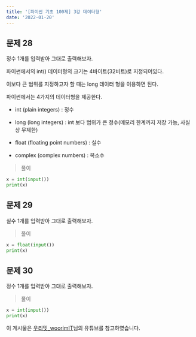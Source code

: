 ```yaml
---
title: '[파이썬 기초 100제] 3강 데이터형'
date: '2022-01-20'
---
```


## 문제 28

정수 1개를 입력받아 그대로 출력해보자.

<Toggle open summary="파이썬에서 제공하는 데이터형">

파이썬에서의 int() 데이터형의 크기는 4바이트(32비트)로 지정되어있다.

이보다 큰 범위를 지정하고자 할 때는 long 데이터 형을 이용하면 된다.

파이썬에서는 4가지의 데이터형을 제공한다.

- int (plain integers) : 정수

- long (long integers) : int 보다 범위가 큰 정수(메모리 한계까지 저장 가능, 사실상 무제한)

- float (floating point numbers) : 실수

- complex (complex numbers) : 복소수

</Toggle>

> 풀이

```python
x = int(input())
print(x)
```

## 문제 29

실수 1개를 입력받아 그대로 출력해보자.

> 풀이

```python
x = float(input())
print(x)
```


## 문제 30

정수 1개를 입력받아 그대로 출력해보자.

> 풀이

```python
x = int(input())
print(x)
```

<Callout type="info">

이 게시물은 [우리밋_woorimIT](https://www.youtube.com/watch?v=7sykajCtgCw&list=PLSK4WsJ8JS4dOszA7Zr8paqI81Mv27tNq&index=2)님의 유튜브를 참고하였습니다.

</Callout>
